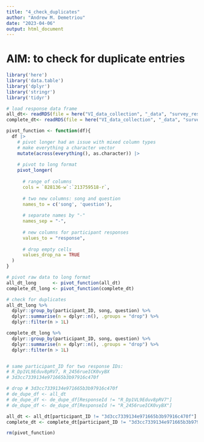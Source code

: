 ```yaml
---
title: "4_check_duplicates"
author: "Andrew M. Demetriou"
date: "2023-04-06"
output: html_document
---
```


# AIM: to check for duplicate entries

```r
library('here')
library('data.table')
library('dplyr')
library('stringr')
library('tidyr')

# load response data frame
all_dt<- readRDS(file = here("VI_data_collection", "_data", "survey_response_data", "all_dt.RDS"))
complete_dt<- readRDS(file = here("VI_data_collection", "_data", "survey_response_data", "complete_dt.RDS"))
```
```r
pivot_function <- function(df){
  df |>
    # pivot longer had an issue with mixed column types
    # make everything a character vector
    mutate(across(everything(), as.character)) |>
  
    # pivot to long format
    pivot_longer(
    
      # range of columns
      cols = `828136-w`:`213759518-r`, 
  
      # two new columns: song and question
      names_to = c('song', 'question'),
  
      # separate names by "-"
      names_sep = "-", 
  
      # new columns for participant responses
      values_to = "response", 
  
      # drop empty cells
      values_drop_na = TRUE
  )
}
```

```r
# pivot raw data to long format
all_dt_long      <- pivot_function(all_dt)
complete_dt_long <- pivot_function(complete_dt)
```

```r
# check for duplicates
all_dt_long %>%
  dplyr::group_by(participant_ID, song, question) %>%
  dplyr::summarise(n = dplyr::n(), .groups = "drop") %>%
  dplyr::filter(n > 1L)

complete_dt_long %>%
  dplyr::group_by(participant_ID, song, question) %>%
  dplyr::summarise(n = dplyr::n(), .groups = "drop") %>%
  dplyr::filter(n > 1L)


# same participant_ID for two response IDs:
# R_Dp1VL9Eduv8pRV7, R_2456rueICK0vyBX
# 3d3cc7339134e971665b3b97916c470f
```

```r
# drop # 3d3cc7339134e971665b3b97916c470f
# de_dupe_df <- all_dt
# de_dupe_df <- de_dupe_df[ResponseId != "R_Dp1VL9Eduv8pRV7"]
# de_dupe_df <- de_dupe_df[ResponseId != "R_2456rueICK0vyBX"]

all_dt <- all_dt[participant_ID != "3d3cc7339134e971665b3b97916c470f"]
complete_dt <- complete_dt[participant_ID != "3d3cc7339134e971665b3b97916c470f"]

rm(pivot_function)
```


